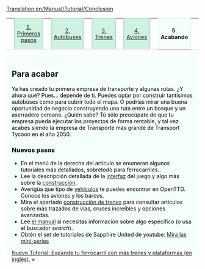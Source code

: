 [[Translation:en/Manual/Tutorial/Conclusion]]
{{en/Translation (es)|origen=Tutorial/Conclusion}}

{| width="100%" cellspacing="0" cellpadding="0" valign="top" border="0" style="margin-bottom: 0; margin-left: 1px;" |
| style="border: 0; border-bottom:1px solid #a3bfb1; background:none; width:2%" | &nbsp;
| style="padding:0 .3em; background-color:#cef2e0; font-size:90%; border:solid 1px #a3bfb1; text-align:center; width: 12em;"| [[es/Manual/Tutorial/Tutorial|1. Primeros pasos]]
| style="border: 0; border-bottom:1px solid #a3bfb1; background:none; width:2%" | &nbsp;
| style="padding:0 .3em; background-color:#cef2e0; font-size:90%; border:solid 1px #a3bfb1; text-align:center; width: 12em;"|[[es/Manual/Tutorial/Autobuses|2. Autobuses]]
| style="border: 0; border-bottom:1px solid #a3bfb1; background:none; width:2%" | &nbsp;
| style="padding:0 .3em; background-color:#cef2e0; font-size:90%; border:solid 1px #a3bfb1; text-align:center; width: 12em;"|[[es/Manual/Tutorial/Trenes|3. Trenes]]
| style="border: 0; border-bottom:1px solid #a3bfb1; background:none; width:2%" | &nbsp;
| style="padding:0 .3em; background-color:#cef2e0; font-size:90%; border:solid 1px #a3bfb1; text-align:center; width: 12em;"|[[es/Manual/Tutorial/Aviones|4. Aviones]]
| style="border: 0; border-bottom:1px solid #a3bfb1; background:none; width:2%" | &nbsp;
| style="padding:0 .3em; background-color:white; border:solid 1px #cef2e0; border-bottom: 0; text-align:center; font-size:90%; font-weight:bold; background-color:#f5fffa; width: 12em;" | '''5. Acabando'''
| style="border: 0; border-bottom:1px solid #a3bfb1; background:none;" | &nbsp;
|}
<div style="padding:.5em 1em 1em 1em; border-top:none; background-color:#f5fffa; color:#000;">
<div style="float: right">
{{en/Manual/Tutorial/Navigation}}</div>
==Para acabar==
Ya has creado tu primera empresa de transporte y algunas rutas. ¿Y ahora qué? Pues... depende de ti. Puedes optar por construir tantísimos autobúses como para cubrir todo el mapa. O podrías mirar una buena oportunidad de negocio construyendo una ruta entre un bosque y un aserradero cercano. ¿Quién sabe? Tú sólo preocúpate de que tu empresa pueda ejecutar los proyectos de forma rentable, y tal vez acabes siendo la empresa de Transporte más grande de Transport Tycoon en el año 2050.

===Nuevos pasos===
* En el menú de la derecha del artículo se enumeran algunos tutoriales más detallados, sobretodo para ferrocarriles..
* Lee la descripción detallada de la [[en/Es/Interfaz del juego|interfaz]] del juego y algo más sobre la [[en/Es/Construcción|construcción]].
* Averigüa que tipo de [[en/Es/Vehículos|vehículos]] te puedes encontrar en OpenTTD. Conoce los aviones y los barcos.
* Mira el apartado [[en/Es/Construcción de trenes|construcción de trenes]] para consultar artículos sobre más trazados de vías, cruces increíbles y opciones avanzadas.
* Lee [[es/Manual/Main Page|el manual]] si necesitas información sobre algo específico (o usa el buscador ''search'').
* Obtén el set de tutoriales de Sapphire United de youtube: [http://www.youtube.com/watch?v=KAriYewKvj8&feature=PlayList&p=C168C0CB0588B9A0&index=0&playnext=1 Mira las mini-series]

<span style="float: right">[[en/Tutorial/Two Platforms|Nuevo Tutorial: Expande tu ferrocarril con más trenes y plataformas (en inglés).]] &raquo;</span>


</div>
